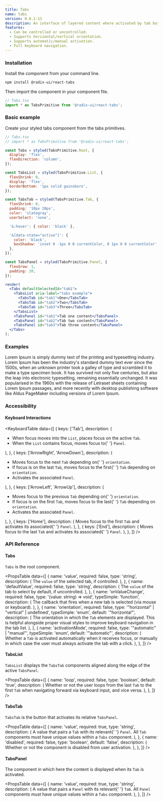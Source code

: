 ```yaml
---
title: Tabs
name: tabs
version: 0.0.1-13
description: An interface of layered content where activated by tab buttons.
features:
  - Can be controlled or uncontrolled.
  - Supports horizontal/vertical orientation.
  - Supports automatic/manual activation.
  - Full keyboard navigation.
---
```


### Installation

Install the component from your command line.

```bash
npm install @radix-ui/react-tabs
```

Then import the component in your component file.

```jsx
// Tabs.tsx
import * as TabsPrimitive from '@radix-ui/react-tabs';
```

### Basic example

Create your styled tabs component from the tabs primitives.

```jsx live manual
// Tabs.tsx
// import * as TabsPrimitive from '@radix-ui/react-tabs';

const Tabs = styled(TabsPrimitive.Root, {
  display: 'flex',
  flexDirection: 'column',
});

const TabsList = styled(TabsPrimitive.List, {
  flexShrink: 0,
  display: 'flex',
  borderBottom: '1px solid gainsboro',
});

const TabsTab = styled(TabsPrimitive.Tab, {
  flexShrink: 0,
  padding: '10px 20px',
  color: 'slategray',
  userSelect: 'none',

  '&:hover': { color: 'black' },

  '&[data-state="active"]': {
    color: 'black',
    boxShadow: 'inset 0 -1px 0 0 currentColor, 0 1px 0 0 currentColor',
  },
});

const TabsPanel = styled(TabsPrimitive.Panel, {
  flexGrow: 1,
  padding: 20,
});

render(
  <Tabs defaultSelectedId="tab1">
    <TabsList aria-label="tabs example">
      <TabsTab id="tab1">One</TabsTab>
      <TabsTab id="tab2">Two</TabsTab>
      <TabsTab id="tab3">Three</TabsTab>
    </TabsList>
    <TabsPanel id="tab1">Tab one content</TabsPanel>
    <TabsPanel id="tab2">Tab two content</TabsPanel>
    <TabsPanel id="tab3">Tab three content</TabsPanel>
  </Tabs>
);
```

### Examples

Lorem Ipsum is simply dummy text of the printing and typesetting industry. Lorem Ipsum has been the industry's standard dummy text ever since the 1500s, when an unknown printer took a galley of type and scrambled it to make a type specimen book. It has survived not only five centuries, but also the leap into electronic typesetting, remaining essentially unchanged. It was popularised in the 1960s with the release of Letraset sheets containing Lorem Ipsum passages, and more recently with desktop publishing software like Aldus PageMaker including versions of Lorem Ipsum.

### Accessibility

#### Keyboard Interactions

<KeyboardTable
  data={[
    {
      keys: ['Tab'],
      description: (
        <ul>
          <li>
            When focus moves into the <Code>List</Code>, places focus on the
            active <Code>Tab</Code>.
          </li>
          <li>
            When the <Code>List</Code> contains focus, moves focus to{' '}
            <Code>Panel</Code>.
          </li>
        </ul>
      ),
    },
    {
      keys: ['ArrowRight', 'ArrowDown'],
      description: (
        <ul>
          <li>
            Moves focus to the next <Code>Tab</Code> depending on{' '}
            <Code>orientation</Code>.
          </li>
          <li>
            If focus is on the last <Code>Tab</Code>, moves focus to the first{' '}
            <Code>Tab</Code> depending on <Code>orientation</Code>.
          </li>
          <li>
            Activates the associated <Code>Panel</Code>.
          </li>
        </ul>
      ),
    },
    {
      keys: ['ArrowLeft', 'ArrowUp'],
      description: (
        <ul>
          <li>
            Moves focus to the previous <Code>Tab</Code> depending on{' '}
            <Code>orientation</Code>.
          </li>
          <li>
            If focus is on the first <Code>Tab</Code>, moves focus to the last{' '}
            <Code>Tab</Code> depending on <Code>orientation</Code>.
          </li>
          <li>
            Activates the associated <Code>Panel</Code>.
          </li>
        </ul>
      ),
    },
    {
      keys: ['Home'],
      description: (
        <span>
          Moves focus to the first <Code>Tab</Code> and activates its associated{' '}
          <Code>Panel</Code>.
        </span>
      ),
    },
    {
      keys: ['End'],
      description: (
        <span>
          Moves focus to the last <Code>Tab</Code> and activates its associated{' '}
          <Code>Panel</Code>.
        </span>
      ),
    },
  ]}
/>

### API Reference

#### Tabs

`Tabs` is the root component.

<PropsTable
  data={[
    {
      name: 'value',
      required: false,
      type: 'string',
      description: (
        <span>
          The <Code>value</Code> of the selected tab, if controlled.
        </span>
      ),
    },
    {
      name: 'defaultValue',
      required: false,
      type: 'string',
      description: (
        <span>
          The <Code>value</Code> of the tab to select by default, if
          uncontrolled.
        </span>
      ),
    },
    {
      name: 'onValueChange',
      required: false,
      type: '(value: string) => void',
      typeSimple: 'function',
      description: (
        <span>
          The callback that fires when a new tab is selected (via mouse or
          keyboard).
        </span>
      ),
    },
    {
      name: 'orientation',
      required: false,
      type: '"horizontal" | "vertical" | undefined',
      typeSimple: 'enum',
      default: '"horizontal"',
      description: (
        <span>
          The orientation in which the <Code>Tab</Code> elements are displayed.
          This is helpful alongside proper visual styles to improve keyboard
          navigation in the tab list.
        </span>
      ),
    },
    {
      name: 'activationMode',
      required: false,
      type: '"automatic" | "manual"',
      typeSimple: 'enum',
      default: '"automatic"',
      description: (
        <span>
          Whether a <Code>Tab</Code> is activated automatically when it receives
          focus, or manually in which case the user must always activate the tab
          with a click.
        </span>
      ),
    },
  ]}
/>

#### TabsList

`TabsList` displays the `TabsTab` components aligned along the edge of the active `TabsPanel`.

<PropsTable
  data={[
    {
      name: 'loop',
      required: false,
      type: 'boolean',
      default: 'true',
      description: (
        <span>
          Whether or not the user loops from the last <Code>Tab</Code> to the
          first <Code>Tab</Code> when navigating forward via keyboard input, and
          vice versa.
        </span>
      ),
    },
  ]}
/>

#### TabsTab

`TabsTab` is the button that activates its relative `TabsPanel`.

<PropsTable
  data={[
    {
      name: 'value',
      required: true,
      type: 'string',
      description: (
        <span>
          A value that pairs a <Code>Tab</Code> with its relevant{' '}
          <Code>Panel</Code>. All <Code>Tab</Code> components must have unique
          values within a <Code>Tabs</Code> component.
        </span>
      ),
    },
    {
      name: 'disabled',
      required: false,
      type: 'boolean',
      default: 'false',
      description: (
        <span>
          Whether or not the component is disabled from user activation.
        </span>
      ),
    },
  ]}
/>

#### TabsPanel

The component in which here the content is displayed when its `Tab` is activated.

<PropsTable
  data={[
    {
      name: 'value',
      required: true,
      type: 'string',
      description: (
        <span>
          A value that pairs a <Code>Panel</Code> with its relevant{' '}
          <Code>Tab</Code>. All <Code>Panel</Code> components must have unique
          values within a <Code>Tabs</Code> component.
        </span>
      ),
    },
  ]}
/>
